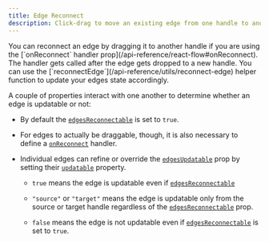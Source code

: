 ```yaml
---
title: Edge Reconnect
description: Click-drag to move an existing edge from one handle to another
---
```



<ExampleLayout>
You can reconnect an edge by dragging it to another handle if you are using the
[`onReconnect` handler prop](/api-reference/react-flow#onReconnect). The handler gets
called after the edge gets dropped to a new handle. You can use the
[`reconnectEdge`](/api-reference/utils/reconnect-edge) helper function to update your
edges state accordingly.

<ExampleViewer codePath="example-flows/EdgeReconnect" />

A couple of properties interact with one another to determine whether an edge is
updatable or not:

- By default the [`edgesReconnectable`](/api-reference/react-flow#edgesReconnectable) is
  set to `true`.

- For edges to actually be draggable, though, it is also necessary to define a
  [`onReconnect`](/api-reference/react-flow#onReconnect) handler.

- Individual edges can refine or override the [`edgesUpdatable`](/api-reference/react-flow#edgesReconnectable)
  prop by setting their [`updatable`](/api-reference/types/edge#reconnectable) property.

  - `true` means the edge is updatable even if [`edgesReconnectable`](/api-reference/react-flow#edgesReconnectable)

  - `"source"` or `"target"` means the edge is updatable only from the source or
    target handle regardless of the [`edgesReconnectable`](/api-reference/react-flow#edgesReconnectable) prop.

  - `false` means the edge is not updatable even if [`edgesReconnectable`](/api-reference/react-flow#edgesReconnectable)
    is set to `true`.

</ExampleLayout>
